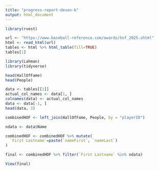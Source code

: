 ```yaml
---
title: "progress-report-devon-k"
output: html_document
---
```


```r
library(rvest)

url <- "https://www.baseball-reference.com/awards/hof_2025.shtml"
html <- read_html(url)
tables <- html %>% html_table(fill=TRUE)
tables[1]
```

```r
library(Lahman)
library(tidyverse)

head(HallOfFame)
head(People)

data <- tables[[1]]
actual_col_names <- data[1, ]
colnames(data) <- actual_col_names
data <- data[-1, ]
head(data, 3)

combinedHOF <- left_join(HallOfFame, People, by = "playerID")

ndata <- data$Name

combinedHOF <- combinedHOF %>% mutate(
  `First Lastname`=paste(`nameFirst`, `nameLast`)
)

final <- combinedHOF %>% filter(`First Lastname` %in% ndata)

View(final)

```
